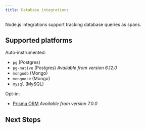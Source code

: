 ```yaml
---
title: Database integrations
---
```


Node.js integrations support tracking database queries as spans.

## Supported platforms

Auto-instrumented:

- `pg` (Postgres)
- `pg-native` (Postgres) _Available from version 6.12.0_
- `mongodb` (Mongo)
- `mongoose` (Mongo)
- `mysql` (MySQL)

Opt-in:

- [Prisma ORM](https://www.prisma.io/) _Available from version 7.0.0_

## Next Steps

<PageGrid />

